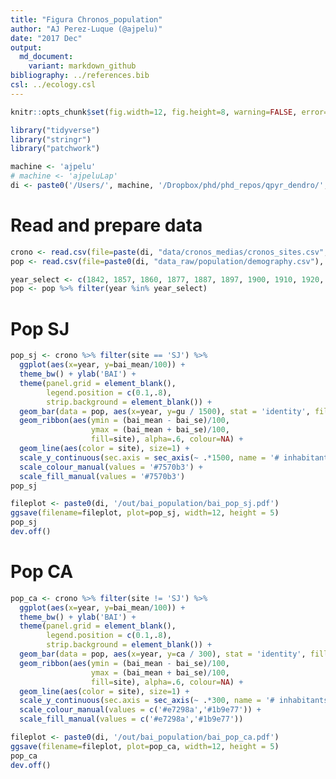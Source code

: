 ```yaml
---
title: "Figura Chronos_population"
author: "AJ Perez-Luque (@ajpelu)"
date: "2017 Dec"
output:
  md_document:
    variant: markdown_github
bibliography: ../references.bib 
csl: ../ecology.csl
---
```


```r
knitr::opts_chunk$set(fig.width=12, fig.height=8, warning=FALSE, error=TRUE, message=FALSE)
```


```r
library("tidyverse")
library("stringr")
library("patchwork")
```


```r
machine <- 'ajpelu'
# machine <- 'ajpeluLap'
di <- paste0('/Users/', machine, '/Dropbox/phd/phd_repos/qpyr_dendro/', sep = '')
```


# Read and prepare data 
```r
crono <- read.csv(file=paste(di, "data/cronos_medias/cronos_sites.csv", sep=""), header=TRUE, sep=',')
pop <- read.csv(file=paste0(di, "data_raw/population/demography.csv"), header = TRUE)
```


```r
year_select <- c(1842, 1857, 1860, 1877, 1887, 1897, 1900, 1910, 1920, 1930, 1940, 1950, 1960, 1970, 1981, 1991, 1996, 2000, 2005, 2010, 2015)
pop <- pop %>% filter(year %in% year_select)
```

# Pop SJ 
```r
pop_sj <- crono %>% filter(site == 'SJ') %>%  
  ggplot(aes(x=year, y=bai_mean/100)) +
  theme_bw() + ylab('BAI') + 
  theme(panel.grid = element_blank(),
        legend.position = c(0.1,.8),
        strip.background = element_blank()) +
  geom_bar(data = pop, aes(x=year, y=gu / 1500), stat = 'identity', fill="#ABABAB") + 
  geom_ribbon(aes(ymin = (bai_mean - bai_se)/100,
                  ymax = (bai_mean + bai_se)/100,
                  fill=site), alpha=.6, colour=NA) +
  geom_line(aes(color = site), size=1) + 
  scale_y_continuous(sec.axis = sec_axis(~ .*1500, name = '# inhabitants', breaks = c(0,1500, 3000, 4500))) +
  scale_colour_manual(values = '#7570b3') +
  scale_fill_manual(values = '#7570b3')
pop_sj
```

```r
fileplot <- paste0(di, '/out/bai_population/bai_pop_sj.pdf') 
ggsave(filename=fileplot, plot=pop_sj, width=12, height = 5)
pop_sj
dev.off()
```

# Pop CA 
```r

pop_ca <- crono %>% filter(site != 'SJ') %>%  
  ggplot(aes(x=year, y=bai_mean/100)) +
  theme_bw() + ylab('BAI') + 
  theme(panel.grid = element_blank(),
        legend.position = c(0.1,.8),
        strip.background = element_blank()) +
  geom_bar(data = pop, aes(x=year, y=ca / 300), stat = 'identity', fill="#ABABAB") + 
  geom_ribbon(aes(ymin = (bai_mean - bai_se)/100,
                  ymax = (bai_mean + bai_se)/100,
                  fill=site), alpha=.6, colour=NA) +
  geom_line(aes(color = site), size=1) + 
  scale_y_continuous(sec.axis = sec_axis(~ .*300, name = '# inhabitants', breaks = c(0,500, 1000))) +
  scale_colour_manual(values = c('#e7298a','#1b9e77')) +
  scale_fill_manual(values = c('#e7298a','#1b9e77')) 
```


```r
fileplot <- paste0(di, '/out/bai_population/bai_pop_ca.pdf') 
ggsave(filename=fileplot, plot=pop_ca, width=12, height = 5)
pop_ca
dev.off()
```










